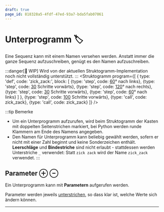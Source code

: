 ```yaml
---
draft: true
page_id: 818328a5-4fdf-47ed-93a7-bda5fab07061
---
```



# Unterprogramm 🏷
Eine Sequenz kann mit einem Namen versehen werden. Anstatt immer die ganze Sequenz aufzuschreiben, genügt es den Namen aufzuschreiben.

:::danger[🚧 WIP]
Wird von der aktuellen Struktogramm-Implementation noch nicht vollständig unterstützt.
:::
<Struktogramm program={[
  {
    type: 'def',
    code: 'zick_zack:',
    block: [
      {type: 'step', code: <span><u>60</u>° nach links</span>},
      {type: 'step', code: <span><u>30</u> Schritte vorwärts</span>},
      {type: 'step', code: <span><u>120</u>° nach rechts</span>},
      {type: 'step', code: <span><u>30</u> Schritte vorwärts</span>},
      {type: 'step', code: <span><u>60</u>° nach links</span>}
    ]
  },
  {type: 'step', code: <span><u>100</u> Schritte vorwärts</span>},
  {type: 'call', code: <span>zick_zack</span>},
  {type: 'call', code: <span>zick_zack</span>}
]} />

:::tip Bemerke
- Um ein Unterprogramm aufzurufen, wird beim Struktogramm der Kasten mit doppelten Seitenstrichen markiert, bei Python werden runde Klammern am Ende des Namens angegeben.
- Den Namen für Unterprogramm kann beliebig gewählt werden, sofern er nicht mit einer Zahl beginnt und keine Sonderzeichen enthält. **Leerschläge** und **Bindestriche** sind nicht erlaubt - stattdessen werden Unterstriche `_` verwendet: Statt `zick zack` wird der Name `zick_zack` verwendet.
:::

## Parameter ⊕ ⊖

Ein Unterprogramm kann mit **Parametern** aufgerufen werden.

Parameter werden jeweils <u>unterstrichen</u>, so dass klar ist, welche Werte sich ändern können.

---